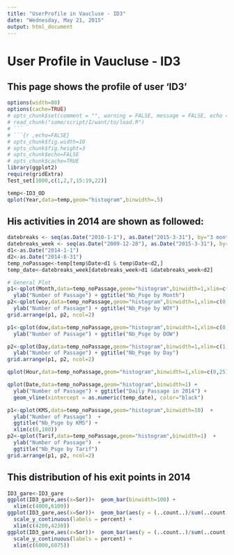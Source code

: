 ```yaml
---
title: "UserProfile in Vaucluse - ID3"
date: "Wednesday, May 21, 2015"
output: html_document
---
```


# User Profile in Vaucluse - ID3
## This page shows the profile of user 'ID3'


```r
options(width=80)
options(cache=TRUE)
# opts_chunk$set(comment = "", warning = FALSE, message = FALSE, echo = TRUE, tidy = FALSE, size="small")
# read_chunk("some/script/I/want/to/load.R")
# ```
# ```{r ,echo=FALSE}
# opts_chunk$fig.width=10 
# opts_chunk$fig.height=3
# opts_chunk$echo=FALSE
# opts_chunk$cache=TRUE
library(ggplot2)
require(gridExtra)
Test_set[1000,c(1,2,7,15:19,22)]
```

```r
temp<-ID3_OD
qplot(Year,data=temp,geom="histogram",binwidth=.5)
```


## His activities in 2014 are shown as followed:
```r
datebreaks <- seq(as.Date("2010-1-1"), as.Date("2015-3-31"), by="3 month")
datebreaks_week <- seq(as.Date("2009-12-28"), as.Date("2015-3-31"), by="1 week")
d1<-as.Date("2014-1-1")
d2<-as.Date("2014-8-31")
temp_noPassage<-temp[temp$Date>d1 & temp$Date<d2,]
temp_date<-datebreaks_week[datebreaks_week>d1 &datebreaks_week<d2]

# General Plot
p1<-qplot(Month,data=temp_noPassage,geom="histogram",binwidth=1,xlim=c(1,9)) +
  ylab("Number of Passage") + ggtitle("Nb_Psge by Month")
p2<-qplot(woy,data=temp_noPassage,geom="histogram",binwidth=1,xlim=c(0,53))+ 
  ylab("Number of Passage") + ggtitle("Nb_Psge by WOY")
grid.arrange(p1, p2, ncol=2)
```

```r
p1<-qplot(dow,data=temp_noPassage,geom="histogram",binwidth=1,xlim=c(0,7))+ 
  ylab("Number of Passage") + ggtitle("Nb_Psge by DOW")

p2<-qplot(Day,data=temp_noPassage,geom="histogram",binwidth=1,xlim=c(1,31))+ 
  ylab("Number of Passage") + ggtitle("Nb_Psge by Day")
grid.arrange(p1, p2, ncol=2)

```


```r
qplot(Hour,data=temp_noPassage,geom="histogram",binwidth=1,xlim=c(0,25))+ ylab("Number of Passage") + ggtitle("Nb_Psge by Hour")
```

```r
qplot(Date,data=temp_noPassage,geom="histogram",binwidth=1) + 
  ylab("Number of Passage") + ggtitle("Daily Passage in 2014") +
  geom_vline(xintercept = as.numeric(temp_date), color="black")  
```

```r
p1<-qplot(KMS,data=temp_noPassage,geom="histogram",binwidth=10)  + 
  ylab("Number of Passage")  + 
  ggtitle("Nb_Psge by KMS") +
  xlim(c(0,100))
p2<-qplot(Tarif,data=temp_noPassage,geom="histogram",binwidth=1)  + 
  ylab("Number of Passage")  + 
  ggtitle("Nb_Psge by Tarif")
grid.arrange(p1, p2, ncol=2)
```


## This distribution of his exit points in 2014
```r
ID3_gare<-ID3_gare
ggplot(ID3_gare,aes(x=Sor))+  geom_bar(binwidth=100) +
  xlim(c(4000,6100))
ggplot(ID3_gare,aes(x=Sor))+  geom_bar(aes(y = (..count..)/sum(..count..)),binwidth=.5) +  
  scale_y_continuous(labels = percent) +
  xlim(c(4200,4230))
ggplot(ID3_gare,aes(x=Sor))+  geom_bar(aes(y = (..count..)/sum(..count..)),binwidth=.5) +    
  scale_y_continuous(labels = percent) +
  xlim(c(6000,6075))
```
